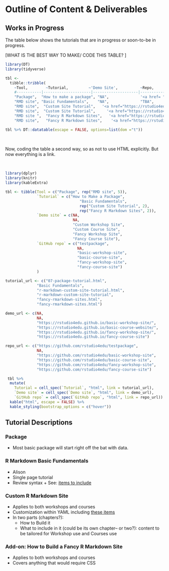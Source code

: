 # Outline of Content & Deliverables

## Works in Progress

The table below shows the tutorials that are in progress or soon-to-be in progress.
  
  [WHAT IS THE BEST WAY TO MAKE/ CODE THIS TABLE? ]
  
```r
library(DT)
library(tidyverse)
```

```r
tbl <- 
  tibble::tribble(
    ~Tool,        ~Tutorial,         ~'Demo Site',          ~Repo,
    #-----------|---------------------|--------------------|-------------------------------------------------
    "Package",  "How to make a package", "NA",              '<a href= "https://github.com/rstudio4edu/testpackage">test package</a>',
    "RMD site", "Basic Fundamentals",    "NA",              "TBA", 
    "RMD site",  "Custom Site Tutorial",   '<a href="https://rstudio4edu.github.io/basic-workshop-site/">Custom Workshop site</a>', '<a href="https://github.com/rstudio4edu/basic-workshop=site">basic-workshop-site</a>',
    "RMD site",  "Custom Site Tutorial",     '<a href="https://rstudio4edu.github.io/basic-course-website/"> Custom Course site</a>', '<a href="https://github.com/rstudio4edu/basic-course-site">basic-course-site</a>',
    "RMD site ",  "Fancy R Markdown Sites",   '<a href="https://rstudio4edu.github.io/fancy-workshop-site/">Fancy Workshop site</a>', '<a href="https://github.com/rstudio4edu/fancy-workshop-site" >fancy-workshop-site</a>',
    "RMD site",   "Fancy R Markdown Sites",    '<a href="https://rstudio4edu.github.io/fancy-course-site"> Fancy Course Site</a>',                    '<a href="https://github.com/rstudio4edu/fancy-course-site">fancy-course-site</a>')
```


```r
tbl %>% DT::datatable(escape = FALSE, options=list(dom ="t"))
```

<br>

Now, coding the table a second way, so as not to use HTML explicitly. But now everything is a link.

<br>


```r
library(dplyr)
library(knitr)
library(kableExtra)
```

```r
tbl <- tibble(Tool = c("Package", rep("RMD site", 5)),
              `Tutorial` = c("How to Make a Package",
                                 "Basic Fundamentals", 
                                 rep("Custom Site Tutorial", 2), 
                                 rep("Fancy R Markdown Sites", 2)),
              `Demo site` = c(NA,
                              NA,
                              "Custom Workshop Site",
                              "Custom Course Site",
                              "Fancy Workshop Site", 
                              "Fancy Course Site"),
              `GitHub repo` = c("testpackage",
                                NA,
                                "basic-workshop-site",
                                "basic-course-site",
                                "fancy-workshop-site",
                                "fancy-course-site")
              )

tutorial_url <- c("07-package-tutorial.html",
              "Basic Fundamentals", 
              "r-markdown-custom-site-tutorial.html",
              "r-markdown-custom-site-tutorial",
              "fancy-rmarkdown-sites.html",
              "fancy-rmarkdown-sites.html")

demo_url <- c(NA,
              NA, 
              "https://rstudio4edu.github.io/basic-workshop-site/",
              "https://rstudio4edu.github.io/basic-course-website/",
              "https://rstudio4edu.github.io/fancy-workshop-site/",
              "https://rstudio4edu.github.io/fancy-course-site")

repo_url <- c("https://github.com/rstudio4edu/testpackage",
              NA,
              "https://github.com/rstudio4edu/basic-workshop-site",
              "https://github.com/rstudio4edu/basic-course-site",
              "https://github.com/rstudio4edu/fancy-workshop-site",
              "https://github.com/rstudio4edu/fancy-course-site")

 tbl %>% 
  mutate(
    Tutorial = cell_spec(`Tutorial`, "html", link = tutorial_url),
    `Demo site` = cell_spec(`Demo site`, "html", link = demo_url),
    `GitHub repo` = cell_spec(`GitHub repo`, "html", link = repo_url)) %>%
  kable("html", escape = FALSE) %>%
  kable_styling(bootstrap_options = c("hover")) 


```

## Tutorial Descriptions

### Package

* Most basic package will start right off the bat with data. 

   
### R Markdown Basic Fundamentals

* Alison
* Single page tutorial
* Review syntax
      + See: [items to include](https://github.com/rstudio4edu/rmd-tutorial-workshop/issues/5)    
      
### Custom R Markdown Site
* Applies to both workshops and courses
* Customization within YAML including [these items](https://github.com/rstudio4edu/rmd-tutorial-workshop/issues/5)
* In two parts (chapters?): 
  + How to Build it 
  + What to include in it (could be its own chapter-- or two?): content to be tailored for Workshop use and Courses use
      
### Add-on: How to Build a Fancy R Markdown Site
  + Applies to both workshops and courses
  + Covers anything that would require CSS
     
    
### 